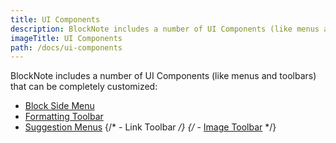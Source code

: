 ```yaml
---
title: UI Components
description: BlockNote includes a number of UI Components (like menus and toolbars) that can be completely customized.
imageTitle: UI Components
path: /docs/ui-components
---
```


BlockNote includes a number of UI Components (like menus and toolbars) that can be completely customized:

- [Block Side Menu](/docs/react/styling-theming/components/side-menu)
- [Formatting Toolbar](/docs/react/styling-theming/components/formatting-toolbar)
- [Suggestion Menus](/docs/react/styling-theming/components/suggestion-menus)
  {/* - Link Toolbar */}
  {/* - [Image Toolbar](/docs/ui-components/image-toolbar) */}

<CardTable path="/ui-components" />
